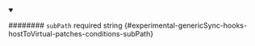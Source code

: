 
<details className="config-field" data-expandable="false" open>
<summary>

######## `subPath` <span className="config-field-required" data-required="false">required</span> <span className="config-field-type">string</span> <span className="config-field-default"></span> <span className="config-field-enum"></span> {#experimental-genericSync-hooks-hostToVirtual-patches-conditions-subPath}



</summary>



</details>
